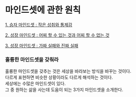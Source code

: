 # 마인드셋에 관한 원칙

[1. 승자 마인드셋 : 작은 성취와 통제감](/life/self-improvement/mindset/1)

[2. 성장 마인드셋 : 어찌 할 수 있는 것과 어찌 할 수 없는 것](/life/self-improvement/mindset/2)

[3. 성장 마인드셋 : 가짜 실패와 진짜 실패](/life/self-improvement/mindset/3)

### 훌륭한 마인드셋을 갖춰라

훌륭한 마인드셋을 갖추는 것은 세상을 바라보는 방식을 바꾸는 것이다.\
다르게 표현하면 비슷한 상황이라도 다르게 해석하는 것이다.\
세상에는 수많은 마인드셋이 있다.\
그 중 원하는 삶을 사는데 도움이 되는 3가지 마인드셋을 소개한다.
